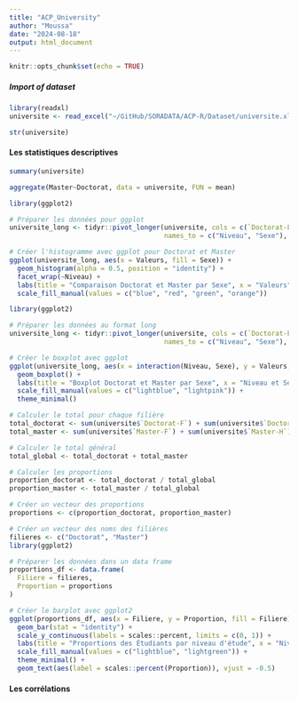 ```yaml
---
title: "ACP_University"
author: "Moussa"
date: "2024-08-18"
output: html_document
---
```


```r
knitr::opts_chunk$set(echo = TRUE)
```

#####  Import of dataset ###############
```r
library(readxl)
universite <- read_excel("~/GitHub/SORADATA/ACP-R/Dataset/universite.xlsx")

```
```r
str(universite)
```

#### Les statistiques descriptives ################
```r
summary(universite)
```

```r
aggregate(Master~Doctorat, data = universite, FUN = mean)

```


```r
library(ggplot2)

# Préparer les données pour ggplot
universite_long <- tidyr::pivot_longer(universite, cols = c(`Doctorat-F`, `Doctorat-H`, `Master-F`, `Master-H`), 
                                       names_to = c("Niveau", "Sexe"), names_sep = "-", values_to = "Valeurs")

# Créer l'histogramme avec ggplot pour Doctorat et Master
ggplot(universite_long, aes(x = Valeurs, fill = Sexe)) + 
  geom_histogram(alpha = 0.5, position = "identity") +
  facet_wrap(~Niveau) +
  labs(title = "Comparaison Doctorat et Master par Sexe", x = "Valeurs", y = "Fréquence") +
  scale_fill_manual(values = c("blue", "red", "green", "orange"))

```

```r
library(ggplot2)

# Préparer les données au format long
universite_long <- tidyr::pivot_longer(universite, cols = c(`Doctorat-F`, `Doctorat-H`, `Master-F`, `Master-H`), 
                                       names_to = c("Niveau", "Sexe"), names_sep = "-", values_to = "Valeurs")

# Créer le boxplot avec ggplot
ggplot(universite_long, aes(x = interaction(Niveau, Sexe), y = Valeurs, fill = Sexe)) +
  geom_boxplot() +
  labs(title = "Boxplot Doctorat et Master par Sexe", x = "Niveau et Sexe", y = "Valeurs") +
  scale_fill_manual(values = c("lightblue", "lightpink")) +
  theme_minimal()

```
```r
# Calculer le total pour chaque filière
total_doctorat <- sum(universite$`Doctorat-F`) + sum(universite$`Doctorat-H`)
total_master <- sum(universite$`Master-F`) + sum(universite$`Master-H`)

# Calculer le total général
total_global <- total_doctorat + total_master

# Calculer les proportions
proportion_doctorat <- total_doctorat / total_global
proportion_master <- total_master / total_global

# Créer un vecteur des proportions
proportions <- c(proportion_doctorat, proportion_master)

# Créer un vecteur des noms des filières
filieres <- c("Doctorat", "Master")
library(ggplot2)

# Préparer les données dans un data frame
proportions_df <- data.frame(
  Filiere = filieres,
  Proportion = proportions
)

# Créer le barplot avec ggplot2
ggplot(proportions_df, aes(x = Filiere, y = Proportion, fill = Filiere)) +
  geom_bar(stat = "identity") +
  scale_y_continuous(labels = scales::percent, limits = c(0, 1)) +
  labs(title = "Proportions des Étudiants par niveau d'étude", x = "Niveau d'étude", y = "Proportion") +
  scale_fill_manual(values = c("lightblue", "lightgreen")) +
  theme_minimal() +
  geom_text(aes(label = scales::percent(Proportion)), vjust = -0.5)

```

#### Les corrélations ##############

```r



```

